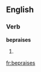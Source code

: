 
==English==

===Verb===
'''bepraises'''

# {{third-person singular of|[[bepraise]]}}

[[fr:bepraises]]
